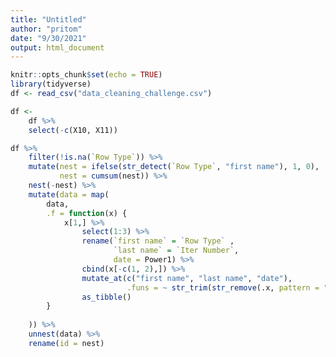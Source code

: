 ```yaml
---
title: "Untitled"
author: "pritom"
date: "9/30/2021"
output: html_document
---
```


```r
knitr::opts_chunk$set(echo = TRUE)
library(tidyverse)
df <- read_csv("data_cleaning_challenge.csv")
```

```r
df <-
    df %>%
    select(-c(X10, X11))

df %>%
    filter(!is.na(`Row Type`)) %>%
    mutate(nest = ifelse(str_detect(`Row Type`, "first name"), 1, 0),
           nest = cumsum(nest)) %>%
    nest(-nest) %>%
    mutate(data = map(
        data,
        .f = function(x) {
            x[1,] %>%
                select(1:3) %>%
                rename(`first name` = `Row Type` ,
                       `last name` = `Iter Number`,
                       date = Power1) %>%
                cbind(x[-c(1, 2),]) %>%
                mutate_at(c("first name", "last name", "date"),
                          .funs = ~ str_trim(str_remove(.x, pattern = "^.+:"))) %>% 
                as_tibble()
        }
        
    )) %>% 
    unnest(data) %>% 
    rename(id = nest)
```


